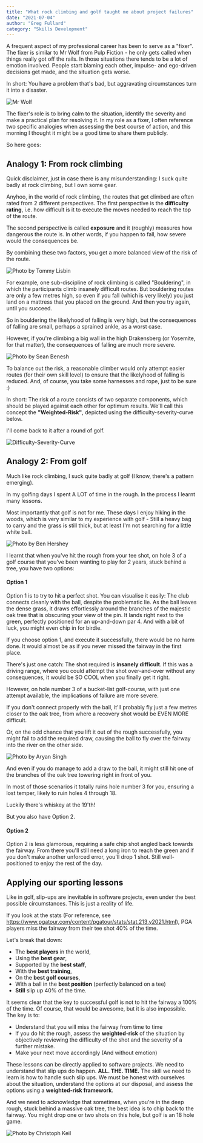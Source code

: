 ```yaml
---
title: "What rock climbing and golf taught me about project failures"
date: "2021-07-04"
author: "Greg Fullard"
category: "Skills Development"
---
```

A frequent aspect of my professional career has been to serve as a "fixer". The fixer is similar to Mr Wolf from 
Pulp Fiction - he only gets called when things really got off the rails. 
In those situations there tends to be a lot of emotion involved. 
People start blaming each other, impulse- and ego-driven decisions get made, and the situation gets worse. 

In short: You have a problem that's bad, but aggravating circumstances turn it into a disaster. 

![Mr Wolf](../../images/mr-wolf.png "I'm Winston Wolf. I solve problems")

The fixer's role is to bring calm to the situation, identify the severity and make a practical plan for resolving it. 
In my role as a fixer, I often reference two specific analogies when assessing the best course of action, 
and this morning I thought it might be a good time to share them publicly. 

So here goes: 

## Analogy 1: From rock climbing

Quick disclaimer, just in case there is any misunderstanding: I suck quite badly at rock climbing, but I own some gear.

Anyhoo, in the world of rock climbing, the routes that get climbed are often rated from 2 different perspectives. 
The first perspective is the **difficulty rating**, i.e. how difficult is it to execute the moves needed to reach the top of the route. 

The second perspective is called **exposure** and it (roughly) measures how dangerous the route is. 
In other words, if you happen to fall, how severe would the consequences be. 

By combining these two factors, you get a more balanced view of the risk of the route. 

![Photo by Tommy Lisbin](../../images/tommy-lisbin-wnq68O-6UNs-unsplash-sm.jpg "Photo by Tommy Lisbin on Unsplash")

For example, one sub-discipline of rock climbing is called "Bouldering", in which the participants climb insanely difficult routes. 
But bouldering routes are only a few metres high, so even if you fall (which is very likely) you just land on a mattress 
that you placed on the ground. And then you try again, until you succeed. 

So in bouldering the likelyhood of falling is very high, but the consequences of falling are small, 
perhaps a sprained ankle, as a worst case. 

However, if you're climbing a big wall in the high Drakensberg (or Yosemite, for that matter), 
the consequences of falling are much more severe. 

![Photo by Sean Benesh](../../images/sean-benesh-VnmbcgAfL3Q-unsplash-sm.jpg "Photo by Sean Benesh on Unsplash")

To balance out the risk, a reasonable climber would only attempt easier routes (for their own skill level) 
to ensure that the likelyhood of falling is reduced. 
And, of course, you take some harnesses and rope, just to be sure :) 

In short: The risk of a route consists of two separate components, which should be played against each other for optimum results.
We'll call this concept the **"Weighted-Risk"**, depicted using the difficulty-severity-curve below. 

I'll come back to it after a round of golf. 

![Difficulty-Severity-Curve](../../images/difficulty-severity-curve.png "Weighted Risk: The Difficulty-Severity-Curve")

## Analogy 2: From golf

Much like rock climbing, I suck quite badly at golf (I know, there's a pattern emerging). 

In my golfing days I spent A LOT of time in the rough. In the process I learnt many lessons. 

Most importantly that golf is not for me. These days I enjoy hiking in the woods, which is very similar to my experience with golf - 
Still a heavy bag to carry and the grass is still thick, but at least I'm not searching for a little white ball. 

![Photo by Ben Hershey](../../images/ben-hershey-xAbR_tUk814-unsplash-sm.jpg "Photo by Ben Hershey on Unsplash")

I learnt that when you've hit the rough from your tee shot, on hole 3 of a golf course that 
you've been wanting to play for 2 years, stuck behind a tree, you have two options: 

#### Option 1
Option 1 is to try to hit a perfect shot. You can visualise it easily: 
The club connects cleanly with the ball, despite the problematic lie. As the ball leaves the dense grass, 
it draws effortlessly around the branches of the majestic oak tree that is obscuring your view of the pin. 
It lands right next to the green, perfectly positioned for an up-and-down par 4. 
And with a bit of luck, you might even chip in for birdie. 

If you choose option 1, and execute it successfully, there would be no harm done. 
It would almost be as if you never missed the fairway in the first place. 

There's just one catch: The shot required is **insanely difficult**. If this was a driving range, where you could attempt the 
shot over-and-over without any consequences, it would be SO COOL when you finally get it right. 

However, on hole number 3 of a bucket-list golf-course, with just one attempt available, the implications of failure are more severe. 

If you don't connect properly with the ball, it'll probably fly just a few metres closer to the oak tree, 
from where a recovery shot would be EVEN MORE difficult. 

Or, on the odd chance that you lift it out of the rough successfully, you might fail to add the required draw, causing the ball to 
fly over the fairway into the river on the other side. 

![Photo by Aryan Singh](../../images/aryan-singh-NhtoelZxKdk-unsplash-sm.jpg "Photo by Aryan Singh on Unsplash")

And even if you do manage to add a draw to the ball, it might still hit one of the branches of the oak tree towering right in front of you. 

In most of those scenarios it totally ruins hole number 3 for you, ensuring a lost temper, likely to ruin holes 4 through 18. 

Luckily there's whiskey at the 19'th! 

But you also have Option 2. 

#### Option 2
Option 2 is less glamorous, requiring a safe chip shot angled back towards the fairway. 
From there you'll still need a long iron to reach the green and if you don't make another unforced error, you'll drop 1 shot. 
Still well-positioned to enjoy the rest of the day. 

## Applying our sporting lessons

Like in golf, slip-ups are inevitable in software projects, even under the best possible circumstances. This is just a reality of life. 

If you look at the stats (For reference, see https://www.pgatour.com/content/pgatour/stats/stat.213.y2021.html), 
PGA players miss the fairway from their tee shot 40% of the time. 

Let's break that down:
 - The **best players** in the world, 
 - Using the **best gear**, 
 - Supported by the **best staff**, 
 - With the **best training**, 
 - On the **best golf courses**,
 - With a ball in the **best position** (perfectly balanced on a tee)
 - **Still** slip up 40% of the time.

It seems clear that the key to successful golf is not to hit the fairway a 100% of the time. 
Of course, that would be awesome, but it is also impossible. The key is to:
- Understand that you will miss the fairway from time to time
- If you do hit the rough, assess the **weighted-risk** of the situation by objectively reviewing the difficulty of the shot and the severity of a further mistake.
- Make your next move accordingly (And without emotion)

These lessons can be directly applied to software projects. We need to understand that slip ups do happen. 
**ALL. THE. TIME.** 
The skill we need to learn is how to handle such slip ups. 
We must be honest with ourselves about the situation, understand the options at our disposal, 
and assess the options using a **weighted-risk framework**.

And we need to acknowledge that sometimes, when you're in the deep rough, stuck behind a massive oak tree, 
the best idea is to chip back to the fairway. 
You might drop one or two shots on this hole, but golf is an 18 hole game.

![Photo by Christoph Keil](../../images/christoph-keil-_VOQ9VwnbgE-unsplash-md.jpg "Photo by Christoph Keil on Unsplash")